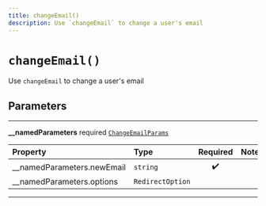 ```yaml
---
title: changeEmail()
description: Use `changeEmail` to change a user's email
---
```


# `changeEmail()`

Use `changeEmail` to change a user's email

## Parameters

---

**\_\_namedParameters** <span className="optional-status">required</span> [`ChangeEmailParams`](/reference/javascript/auth/types/change-email-params)

| Property                                                         | Type             | Required | Notes |
| :--------------------------------------------------------------- | :--------------- | :------: | :---- |
| <span className="light-grey">\_\_namedParameters.</span>newEmail | `string`         |    ✔️    |       |
| <span className="light-grey">\_\_namedParameters.</span>options  | `RedirectOption` |          |       |

---
